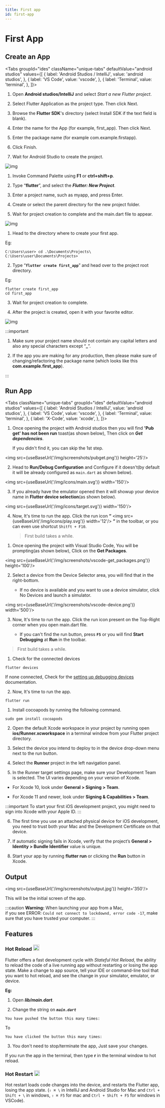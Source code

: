 ```yaml
---
title: First app
id: first-app
---
```

# First App #

## Create an App ##


<Tabs
  groupId="ides"
  className="unique-tabs"
  defaultValue="android studios"
  values={[
    { label: 'Android Studios / IntelliJ', value: 'android studios', },
    { label: 'VS Code', value: 'vscode', },
    { label: 'Terminal', value: 'terminal', },
  ]}>
<TabItem value="android studios">

1. Open **Android studios/IntelliJ** and select *Start a new Flutter project*.

2. Select Flutter Application as the project type. Then click Next.

3. Browse the **Flutter SDK**'s directory (select Install SDK if the text field is blank).

4. Enter the name for the App (for example, first_app). Then click Next.

5. Enter the package name (for example com.example.firstapp).

6. Click Finish.

7. Wait for Android Studio to create the project.

  ![img](/img/gifs/android-first_app.gif)

</TabItem>
<TabItem value="vscode">

1. Invoke Command Palette using **F1** or **ctrl+shift+p**.

2. Type “**flutter**”, and select the ***Flutter: New Project***.

3. Enter a project name, such as myapp, and press Enter.

4. Create or select the parent directory for the new project folder.

5. Wait for project creation to complete and the main.dart file to appear.

  ![img](/img/gifs/vscode-first_app.gif)

</TabItem>
<TabItem value="terminal">

1. Head to the directory where to create your first app.
  
  Eg: 
  ```shell
  C:\Users\user> cd .\Documents\Projects\
  C:\Users\user\Documents\Projects>
  ```

2. Type “**`flutter create first_app`**” and head over to the project root directory.

  Eg:
  ```shell
  flutter create first_app
  cd first_app
  ```

3. Wait for project creation to complete.

4. After the project is created, open it with your favorite editor.

  ![img](/img/gifs/terminal-first_app.gif)

</TabItem>
</Tabs>

:::important

1. Make sure your project name should not contain any capital letters 
and also any special characters except “**_**”.

2. If the app you are making for any production, 
then please make sure of changing/refactoring the package name
(which looks like this **com.example.first_app**).

:::

## Run App ##

<Tabs
  className="unique-tabs"
  groupId="ides"
  defaultValue="android studios"
  values={[
    { label: 'Android Studios / IntelliJ', value: 'android studios', },
    { label: 'VS Code', value: 'vscode', },
    { label: 'Terminal', value: 'terminal', },
    { label: 'X-Code', value: 'xcode', },
  ]}>
<TabItem value="android studios">

1. Once opening the project with Android studios then you will find **'Pub get' has not been run** toast(as shown below), Then click on ***Get dependencies***.

    If you didn't find it, you can skip the 1st step.

  <img src={useBaseUrl('/img/screenshots/pubget.png')} height='25'/>

2. Head to **Run/Debug Configuration** and Configure if it doesn't(by default it will be already configured as `main.dart` as shown below).

  <img src={useBaseUrl('/img/icons/main.svg')} width='150'/>

3. If you already have the emulator opened then it will showup your device name in **Flutter device selection**(as shown below).

  <img src={useBaseUrl('/img/icons/target.svg')} width='150'/>

4. Now, It's time to run the app. Click the run icon **“** <img src={useBaseUrl('/img/icons/play.svg')} width='12'/> **”** in the toolbar, or you can even use shortcut `Shitft + F10`.

    > First build takes a while.

</TabItem>
<TabItem value="vscode">

1. Once opening the project with Visual Studio Code, You will be prompting(as shown below), Click on the **Get Packages**.

  <img src={useBaseUrl('/img/screenshots/vscode-get_packages.png')} height='100'/>

2. Select a device from the Device Selector area, you will find that in the right-bottom.

    * If no device is available and you want to use a device simulator, click No Devices and launch a simulator.

  <img src={useBaseUrl('/img/screenshots/vscode-device.png')} width='500'/>

3. Now, It's time to run the app. Click the run icon present on the Top-Right corner when you open main.dart file.

    * If you can't find the run button, press **<b>`F5`</b>** or you will find **Start Debugging** at **Run** in the toolbar.

> First build takes a while.

</TabItem>

<TabItem value="terminal">

1. Check for the connected devices

  ```shell
  flutter devices
  ```

  If none connected, Check for the [setting up debugging devices](/docs/flutter/ide#set-up-your-android-device) documentation.

2. Now, It's time to run the app.

  ```shell
  flutter run
  ```

</TabItem>


<TabItem value="xcode">

1. Install cocoapods by running the following command.

  ```shell
  sudo gem install cocoapods
  ```

2. Open the default Xcode workspace in your project by running open **ios/Runner.xcworkspace** 
in a terminal window from your Flutter project directory.

3. Select the device you intend to deploy to in the device drop-down menu next to the run button.

4. Select the **Runner** project in the left navigation panel.

5. In the Runner target settings page, make sure your Development Team is selected. 
The UI varies depending on your version of Xcode.

  - For Xcode 10, look under **General > Signing > Team**.
    
  - For Xcode 11 and newer, look under **Signing & Capabilities > Team**.

:::important
To start your first iOS development project, you might need to sign into Xcode with your Apple ID.
:::

6. The first time you use an attached physical device for iOS development, 
you need to trust both your Mac and the Development Certificate on that device.

7. If automatic signing fails in Xcode, 
verify that the project’s **General > Identity > Bundle Identifier** value is unique.

8. Start your app by running **flutter run** or clicking the **Run** button in Xcode.

</TabItem>

</Tabs>

## Output ##

<img src={useBaseUrl('/img/screenshots/output.jpg')} height='350'/>

This will be the initial screen of the app.

:::caution
 **Warning:** 
 When launching your app from a Mac, <br/>
 if you see ERROR: `Could not connect to lockdownd, error code -17`, 
 make sure that you have trusted your computer.
:::

## Features ##

<h3>Hot Reload <img src={useBaseUrl('/img/icons/hot_reload.svg')} height='20'/></h3>

Flutter offers a fast development cycle with *Stateful Hot Reload*, 
the ability to reload the code of a live running app without restarting or losing the app state. 
Make a change to app source, tell your IDE or command-line tool that you want to hot reload, 
and see the change in your simulator, emulator, or device.

**Eg:**

  1. Open ***lib/main.dart***.
  
  2. Change the string on ***`main.dart`***

  ```
  You have pushed the button this many times:
  ```  
  To

  ```
  You have clicked the button this many times:
  ```

  3. You don't need to stop/terminate the app, Just save your changes.

  If you run the app in the terminal, then type **r** in the terminal window to hot reload.

<h3>Hot Restart <img src={useBaseUrl('/img/icons/hot_restart.svg')} height='18'/></h3>

Hot restart loads code changes into the device, and restarts the Flutter app, 
losing the app state. (`⇧ ⌘ \` in IntelliJ and Android Studio for Mac and `Ctrl + Shift + \` in windows, 
`⇧ ⌘ F5` for mac and `Ctrl + Shift + F5` for windows in VSCode).
